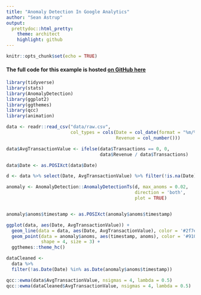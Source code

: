 ```yaml
---
title: "Anomaly Detection In Google Analytics"
author: "Sean Astrup"
output:
  prettydoc::html_pretty:
    theme: architect
    highlight: github
---
```


```r
knitr::opts_chunk$set(echo = TRUE)
```

#### The full code for this example is hosted [on GitHub here](https://github.com/seanastrup/anomaly-detection-google-analytics "GitHub Link")


```r
library(tidyverse)
library(stats)
library(AnomalyDetection)
library(ggplot2)
library(ggthemes)
library(qcc)
library(animation)

data <- readr::read_csv("data/raw.csv",
                        col_types = cols(Date = col_date(format = "%m/%d/%Y"), 
                                         Revenue = col_number()))

data$AvgTransactionValue <- ifelse(data$Transactions == 0, 0, 
                                   data$Revenue / data$Transactions)

data$Date <- as.POSIXct(data$Date)

d <- data %>% select(Date, AvgTransactionValue) %>% filter(!is.na(Date))
```




```r
anomaly <- AnomalyDetection::AnomalyDetectionTs(d, max_anoms = 0.02, 
                                                direction = 'both', 
                                                plot = TRUE)


anomaly$anoms$timestamp <- as.POSIXct(anomaly$anoms$timestamp)
```


```r
ggplot(data, aes(Date, AvgTransactionValue)) +
  geom_line(data = data, aes(Date, AvgTransactionValue), color = '#2f7ed8') + 
  geom_point(data = anomaly$anoms, aes(timestamp, anoms), color = '#910000', 
             shape = 4, size = 3) +
  ggthemes::theme_hc()
```



```r
dataCleaned <- 
  data %>% 
  filter(!as.Date(Date) %in% as.Date(anomaly$anoms$timestamp))
```

```r
qcc::ewma(data$AvgTransactionValue, nsigmas = 4, lambda = 0.5)
qcc::ewma(dataCleaned$AvgTransactionValue, nsigmas = 4, lambda = 0.5)
```

